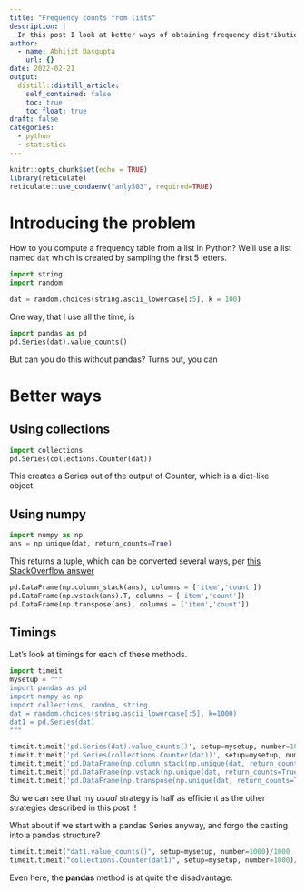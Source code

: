 ```yaml
---
title: "Frequency counts from lists"
description: |
  In this post I look at better ways of obtaining frequency distributions from a Python list, using methods **other than pandas**
author:
  - name: Abhijit Dasgupta
    url: {}
date: 2022-02-21
output:
  distill::distill_article:
    self_contained: false
    toc: true
    toc_float: true
draft: false
categories:
  - python
  - statistics
---
```



```r
knitr::opts_chunk$set(echo = TRUE)
library(reticulate)
reticulate::use_condaenv("anly503", required=TRUE)
```

# Introducing the problem

How to you compute a frequency table from a list in Python? We’ll use a list named `dat` which is created by sampling the first 5 letters. 

```python
import string
import random

dat = random.choices(string.ascii_lowercase[:5], k = 100)
```


One way, that I use all the time, is 

```python
import pandas as pd
pd.Series(dat).value_counts()
```

But can you do this without pandas? Turns out, you can

# Better ways

## Using collections

```python
import collections
pd.Series(collections.Counter(dat))
```
This creates a Series out of the output of Counter, which is a dict-like object.

## Using numpy
```python
import numpy as np
ans = np.unique(dat, return_counts=True)
```
This returns a tuple, which can be converted several ways, per [this StackOverflow answer](https://stackoverflow.com/a/39087209)

```python
pd.DataFrame(np.column_stack(ans), columns = ['item','count'])
pd.DataFrame(np.vstack(ans).T, columns = ['item','count'])
pd.DataFrame(np.transpose(ans), columns = ['item','count'])
```

## Timings

Let's look at timings for each of these methods.

```python
import timeit
mysetup = """
import pandas as pd
import numpy as np
import collections, random, string
dat = random.choices(string.ascii_lowercase[:5], k=1000)
dat1 = pd.Series(dat)
"""
```

```python
timeit.timeit('pd.Series(dat).value_counts()', setup=mysetup, number=1000)/1000
timeit.timeit('pd.Series(collections.Counter(dat))', setup=mysetup, number=1000)/1000
timeit.timeit('pd.DataFrame(np.column_stack(np.unique(dat, return_counts=True)))', setup=mysetup, number=1000)/1000
timeit.timeit('pd.DataFrame(np.vstack(np.unique(dat, return_counts=True)).T)', setup=mysetup, number=1000)/1000
timeit.timeit('pd.DataFrame(np.transpose(np.unique(dat, return_counts=True)))', setup=mysetup, number=1000)/1000
```

So we can see that my _usual_ strategy is half as efficient as the other strategies described in this post !!

What about if we start with a pandas Series anyway, and forgo the casting into a pandas structure?

```python
timeit.timeit("dat1.value_counts()", setup=mysetup, number=1000)/1000
timeit.timeit("collections.Counter(dat1)", setup=mysetup, number=1000)/1000
```

Even here, the **pandas** method is at quite the disadvantage.

